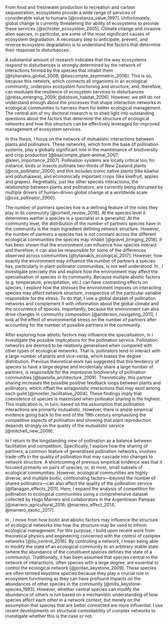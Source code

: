 \addchap{Introduction}

\begin{flushright}{\slshape 
    When one starts to trace out the dependence of one animal upon another, one soon realises that it is necessary to study the whole community living in one habitat, since the interrelations of animals ramify so far.
    } \\ \medskip
    --- \textcite{elton_animal_1927}
\end{flushright}

\bigskip

From food and freshwater production to recreation and carbon sequestration, ecosystems provide a wide range of services of considerable value to humans [@costanza_value_1997]. 
Unfortunately, global change is currently threatening the ability of ecosystems to provide these services [@schroter_ecosystem_2005]. 
Climate change and invasive alien species, in particular, are some of the most significant causes of ecosystem degradation. 
A necessary step to anticipate, prevent, and reverse ecosystem degradation is to understand the factors that determine their response to disturbances. 

A substantial amount of research indicates that the way ecosystems respond to disturbances is strongly determined by the network of interactions formed by the species that inhabit them [@tylianakis_global_2008; @bascompte_asymmetric_2006]. 
This is so, because this network, which connects all organisms in an ecological community, underpins ecosystem functioning and structure, and, therefore, can modulate the resilience of ecosystem services to disturbances [@reiss_emerging_2009; @dobson_habitat_2006]. 
However, we still do not understand enough about the processes that shape interaction networks in ecological communities to harness them for better ecological management. 
The central aim of my doctoral research is to shed light into outstanding questions about the factors that determine the structure of ecological networks and how this structure can be effectively leveraged for improved management of ecosystem services.

In this thesis, I focus on the network of mutualistic interactions between plants and pollinators. 
These networks, which form the base of pollination systems, play a globally significant role in the maintenance of biodiversity and crop production [@bascompte_plant-animal_2007; @klein_importance_2007].
Pollination systems are locally critical too; for instance, birds or insects pollinate two-thirds of New Zealand plants [@cox_pollinator_2000], and this includes iconic native plants (like kōwhai and pōhutukawa), and economically important crops (like kiwifruit, apples and grapes). 
Regrettably, just like other species interactions, the relationship between plants and pollinators, are currently being disrupted by multiple drivers of human-driven global change at a worldwide scale [@cox_pollinator_2000].

The number of partners species hve is a defining feature of the roles they play in its community [@cirtwill_review_2018]. 
At the species level it determines wether a species is a specialist or a generalist.
At the community level, the distribution of the number of partners species have in the community is the main ingredient defining network structure. 
However, the number of partners a species has is not constant across the different ecological communities the species may inhabit [@gravel_bringing_2018]. 
It has been shown that the environment can influence how species interact and therefore, it can also be responsible for some of the differences observed across communities [@tylianakis_ecological_2017]. 
However, how exactly the environment may influence the number of partners a species has, particularly in plant-pollinator communities, is not well understood. 
In \autoref{sdm-networks}, I investigate precisely this and explore how the environment may affect the specialisation of species in its community. 
Because multiple abiotic factors (e.g. temperature, precipitation, etc.) can have contrasting effects on species, I explore how the *stresses* the environment imposes on interacting species may affect network structure, irrespective of the particular variable responsible for the stress. 
To do that, I use a global dataset of pollination networks and complement it with information about the global climate and the occurrence of species. 
Importantly, because the environment can also drive changes in community composition [@anderson_navigating_2011], I look at the effect of environmental stress on the number of partners after accounting for the number of possible partners in the community.

After exploring how abiotic factors may influence the specialisation, in \autoref{pollen-competition} I investigate the possible implications for the pollination service. 
Pollination networks are deemed to be relatively generalised when compared with other types of ecological networks. 
That is, pollinators tend to interact with a large number of plants and vice-versa, which biases the degree distribution.
Previous theoretical work has suggested that this tendency of species to have a large degree and incidentally share a large number of partners, is responsible for the impressive biodiversity of pollination communities [@bastolla_architecture_2009]. 
Theoretically, this partner sharing increases the possible positive feedback loops between plants and pollinators, which offset the antagonistic interactions that may exist among each guild [@moeller_facilitative_2004]. 
These findings imply that coexistence of species is maximised when pollinator sharing is the highest. 
This implication is, in turn, based on the assumption that pollination interactions are primarily mutualistic. 
However, there is ample empirical evidence going back to the end of the 19th century emphasising the competitive aspects of pollination and showing that plant reproduction depends strongly on the quality of the mutualistic service [@mitchell_new_2009].

In \autoref{pollen-competition} I return to the longstanding view of pollination as a balance between facilitation and competition. 
Specifically, I explore how the sharing of partners, a common feature of generalised pollination networks, involves trade-offs in the quality of pollination that may cascade into changes to network structure. 
A shortcoming of previous empirical evidence was that it focused primarily on pairs of species, or, at most, small subsets of ecological communities. 
However, ecological communities are highly diverse, and multiple biotic, confounding factors—beyond the number of shared pollinators—can also affect the quality of the pollination service [@flanagan_effects_2011]. 
Here, I expand the analysis of competition for pollination to ecological communities using a comprehensive dataset collected by Hugo Marrero and collaborators in the Argentinean Pampas [@marrero_agricultural_2016; @marrero_effect_2014; @marrero_exotic_2017]. 

In \autoref{structural-controllability}, I move from how biotic and abiotic factors may influence the structure of ecological networks into how the structure may be used to inform ecological management. 
For this purpose, I build upon recent work from theoretical physics and engineering concerned with the control of complex networks [@liu_control_2016]. 
By controlling a network, I mean being able to modify the state of an ecological community to an arbitrary stable state (where the abundance of the constituent species defines the state of a community). 
Traditionally, it has been assumed that species central to the network of interactions, often species with a large degree, are essential to control the ecological network [@jordan_keystone_2009]. 
These species are often termed keystone species because they play a crucial role in ecosystem functioning as they can have profound impacts on the abundances of other species in the community [@mills_keystone-species_1993]. 
However, whether central species can modify the abundance of others is not based on a mechanistic understanding of how species affect each other in a network context, but merely on the assumption that species that are better connected are more influential. 
I use recent developments on structural controllability of complex networks to investigate whether this is the case or not. 

\addtocontents{toc}{\protect\vspace{1em}}
